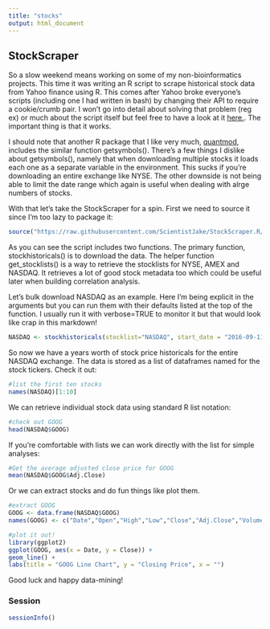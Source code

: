 ```yaml
---
title: "stocks"
output: html_document
---
```


## StockScraper

So a slow weekend means working on some of my non-bioinformatics projects. This time it was writing an R script to scrape historical stock data from Yahoo finance using R. This comes after Yahoo broke everyone's scripts (including one I had written in bash) by changing their API to require a cookie/crumb pair. I won't go into detail about solving that problem (reg ex) or much about the script itself but feel free to have a look at it  [here.](https://github.com/ScientistJake/StockScraper.R). The important thing is that it works.

I should note that another R package that I like very much, [quantmod](https://cran.r-project.org/web/packages/quantmod/index.html), includes the similar function getsymbols(). There's a few things I dislike about getsymbols(), namely that when downloading multiple stocks it loads each one as a separate variable in the environment. This sucks if you're downloading an entire exchange like NYSE. The other downside is not being able to limit the date range which again is useful when dealing with alrge numbers of stocks.

With that let's take the StockScraper for a spin. First we need to source it since I'm too lazy to package it:

```r
source("https://raw.githubusercontent.com/ScientistJake/StockScraper.R/master/StockScraper.R")
```

As you can see the script includes two functions. The primary function, stockhistoricals() is to download the data. The helper function get_stocklists() is a way to retrieve the stocklists for NYSE, AMEX and NASDAQ. It retrieves a lot of good stock metadata too which could be useful later when building correlation analysis. 

Let's bulk download NASDAQ as an example. Here I'm being explicit in the arguments but you can run them with their defaults listed at the top of the function. I usually run it with verbose=TRUE to monitor it but that would look like crap in this markdown!

```r
NASDAQ <- stockhistoricals(stocklist="NASDAQ", start_date = "2016-09-11", end_date = "2017-09-11", verbose = FALSE)
```

So now we have a years worth of stock price historicals for the entire NASDAQ exchange. The data is stored as a list of dataframes named for the stock tickers. Check it out:

```r
#list the first ten stocks
names(NASDAQ)[1:10]
```

We can retrieve individual stock data using standard R list notation:

```r
#check out GOOG
head(NASDAQ$GOOG)
```

If you're comfortable with lists we can work directly with the list for simple analyses:

```r
#Get the average adjusted close price for GOOG
mean(NASDAQ$GOOG$Adj.Close)
```

Or we can extract stocks and do fun things like plot them.

```r
#extract GOOG
GOOG <- data.frame(NASDAQ$GOOG)
names(GOOG) <- c("Date","Open","High","Low","Close","Adj.Close","Volume")

#plot it out!
library(ggplot2)
ggplot(GOOG, aes(x = Date, y = Close)) +
geom_line() +
labs(title = "GOOG Line Chart", y = "Closing Price", x = "")
```

Good luck and happy data-mining!

### Session
```r
sessionInfo()
```

